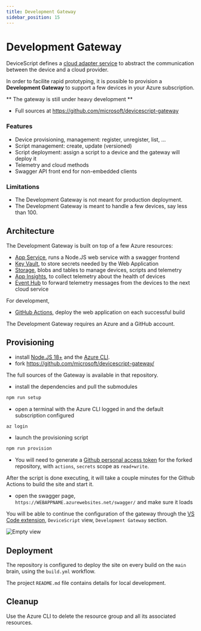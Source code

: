 ```yaml
---
title: Development Gateway
sidebar_position: 15
---
```


# Development Gateway

DeviceScript defines a [cloud adapter service](/developer/cloud-adapter/)
to abstract the communication between the device and a cloud provider.

In order to facilite rapid prototyping, it is possible to provision a **Development Gateway** to
support a few devices in your Azure subscription.

** The gateway is still under heavy development **

-   Full sources at https://github.com/microsoft/devicescript-gateway

### Features

-   Device provisioning, management: register, unregister, list, ...
-   Script management: create, update (versioned)
-   Script deployment: assign a script to a device and the gateway will deploy it
-   Telemetry and cloud methods
-   Swagger API front end for non-embedded clients

### Limitations

-   The Development Gateway is not meant for production deployment.
-   The Development Gateway is meant to handle a few devices, say less than 100.

## Architecture

The Development Gateway is built on top of a few Azure resources:

-   [App Service](https://learn.microsoft.com/en-us/azure/app-service/), runs a Node.JS web service with a swagger frontend
-   [Key Vault](https://learn.microsoft.com/en-us/azure/key-vault/), to store secrets needed by the Web Application
-   [Storage](https://learn.microsoft.com/en-us/azure/storage/), blobs and tables to manage devices, scripts and telemetry
-   [App Insights](https://learn.microsoft.com/en-us/azure/azure-monitor/app/app-insights-overview), to collect telemetry about the health of devices
-   [Event Hub](https://learn.microsoft.com/en-us/azure/event-hubs/) to forward telemetry messages from the devices to the next cloud service

For development,

-   [GitHub Actions](https://docs.github.com/en/actions), deploy the web application on each successful build

The Development Gateway requires an Azure and a GitHub account.

## Provisioning

-   install [Node.JS 18+](https://nodejs.org/en/download/)
    and the [Azure CLI](https://learn.microsoft.com/en-us/dotnet/azure/install-azure-cli).
-   fork https://github.com/microsoft/devicescript-gateway/

The full sources of the Gateway is available in that repository.

-   install the dependencies and pull the submodules

```bash npm2yarn
npm run setup
```

-   open a terminal with the Azure CLI logged in and the default subscription configured

```bash
az login
```

-   launch the provisioning script

```bash npm2yarn
npm run provision
```

-   You will need to generate a [Github personal access token](https://github.com/settings/personal-access-tokens/new)
    for the forked repository, with `actions`, `secrets` scope as `read+write`.

After the script is done executing,
it will take a couple minutes for the Github Actions to build the site and start it.

-   open the swagger page, `https://WEBAPPNAME.azurewebsites.net/swagger/` and make sure it loads

You will be able to continue the configuration of the gateway through the [VS Code extension](/getting-started/vscode),
`DeviceScript` view, `Development Gateway` section.

![Empty view](./empty-view.png)

## Deployment

The repository is configured to
deploy the site on every build on the `main` brain,
using the `build.yml` workflow.

The project `README.md` file contains details for local development.

## Cleanup

Use the Azure CLI to delete the resource group and all its associated resources.
